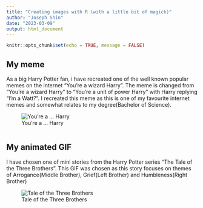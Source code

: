 ---
title: "Creating images with R (with a little bit of magick)"
author: "Joseph Shin"
date: "2023-03-09"
output: html_document
---

```{r setup, include=FALSE}
knitr::opts_chunk$set(echo = TRUE, message = FALSE)
```

## My meme

As a big Harry Potter fan, i have recreated one of the well known popular memes on the internet "You're a wizard Harry". The meme is changed from "You're a wizard Harry" to "You're a unit of power Harry" with Harry replying "I'm a Watt?". I recreated this meme as this is one of my favourite internet memes and somewhat relates to my degree(Bachelor of Science).

![You're a ... Harry](my_meme.png)


```{r file='meme.R', eval=FALSE}

```

## My animated GIF
I have chosen one of mini stories from the Harry Potter series "The Tale of the Three Brothers". This GIF was chosen as this story focuses on themes of Arrogance(Middle Brother), Grief(Left Brother) and Humbleness(Right Brother)

![Tale of the Three Brothers](my_animation.gif)
```{r file='animation.R', eval=FALSE}

```

